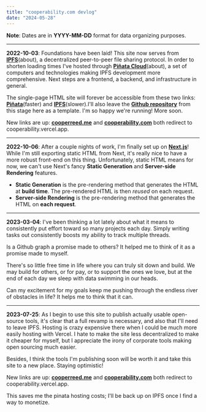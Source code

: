 ```yaml
---
title: "cooperability.com devlog"
date: "2024-05-28"
---
```

**Note**: Dates are in **YYYY-MM-DD** format for data organizing purposes.

___

**2022-10-03**:
Foundations have been laid! This site now serves from **[IPFS](https://ipfs.io/)**(about), a decentralized peer-to-peer file sharing protocol. In order to shorten loading times I've hosted through **[Piñata Cloud](https://www.pinata.cloud/)**(about), a set of computers and technologies making IPFS development more comprehensive. Next steps are a frontend, a backend, and infrastructure in general.

The single-page HTML site will forever be accessible from these two links: **[Piñata](https://yellow-hollow-caterpillar-535.mypinata.cloud/ipfs/QmVgVFJdSgV7ocqp9PuKVDF848nqJ4KUZZuUVB5q2G3Eaf/)**(faster) and **[IPFS](https://ipfs.io/ipfs/QmVgVFJdSgV7ocqp9PuKVDF848nqJ4KUZZuUVB5q2G3Eaf/)**(slower).I'll also leave the **[Github repository](https://github.com/cooperability/MySite1-HTML-IPFS)** from this stage here as a template. I'm so happy we're running! More soon.


New links are up:
**[cooperreed.me][1]** and **[cooperability.com][2]** both redirect to cooperability.vercel.app.


  [1]: https://cooperreed.me/ "link 1"
  [2]: https://cooperability.com/ "link 2"

___


**2022-10-06**:
After a couple nights of work, I'm finally set up on **[Next.js](https://nextjs.org/)**! While I'm still exporting static HTML from Next, it's really nice to have a more robust front-end on this thing. Unfortunately, static HTML means for now, we can't use Next's fancy **Static Generation** and **Server-side Rendering** features.

- **Static Generation** is the pre-rendering method that generates the HTML at **build time**. The pre-rendered HTML is then _reused_ on each request.
- **Server-side Rendering** is the pre-rendering method that generates the HTML on **each request**.  

___


**2023-03-04**:
I've been thinking a lot lately about what it means to consistently put effort toward so many projects each day. Simply writing tasks out consistently boosts my ability to track multiple threads.

Is a Github graph a promise made to others? It helped me to think of it as a promise made to myself.

There's so little free time in life where you can truly sit down and build. We may build for others, or for pay, or to support the ones we love, but at the end of each day we sleep with data swimming in our heads.

Can my excitement for my goals keep me pushing through the endless river of obstacles in life? It helps me to think that it can.

___

**2023-07-25**:
As I begin to use this site to publish actually usable open-source tools, it's clear that a full revamp is necessary, and also that I'll need to leave IPFS. Hosting is crazy expensive there when I could be much more easily hosting with Vercel. I hate to make the site less decentralized to make it cheaper for myself, but I appreciate the irony of corporate tools making open sourcing much easier.

Besides, I think the tools I'm publishing soon will be worth it and take this site to a new place. Staying optimistic!

New links are up:
**[cooperreed.me](https://cooperreed.me/)** and **[cooperability.com](https://cooperability.com/)** both redirect to cooperability.vercel.app.

This saves me the pinata hosting costs; I'll be back up on IPFS once I find a way to monetize.